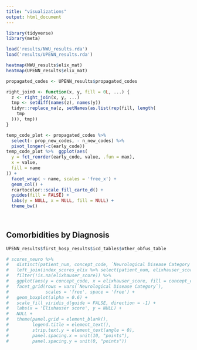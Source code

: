```yaml
---
title: "visualizations"
output: html_document
---
```


```r
library(tidyverse)
library(meta)
```

```r
load('results/NWU_results.rda')
load('results/UPENN_results.rda')
```

```r
heatmap(NWU_results$elix_mat)
heatmap(UPENN_results$elix_mat)
```


```r
propagated_codes <- UPENN_results$propagated_codes

right_join0 <- function(x, y, fill = 0L, ...) {
  z <- right_join(x, y, ...)
  tmp <- setdiff(names(z), names(y))
  tidyr::replace_na(z, setNames(as.list(rep(fill, length(
    tmp
  ))), tmp))
}

temp_code_plot <- propagated_codes %>%
  select(- prop_new_codes, - n_new_codes) %>% 
  pivot_longer(-c(early_code))
temp_code_plot %>%  ggplot(aes(
  y = fct_reorder(early_code, value, .fun = max),
  x = value,
  fill = name
)) +
  facet_wrap( ~ name, scales = 'free_x') +
  geom_col() +
  rcartocolor::scale_fill_carto_d() +
  guides(fill = FALSE) +
  labs(y = NULL, x = NULL, fill = NULL) +
  theme_bw()

    
```


## Comorbidities by Diagnosis

```r
UPENN_results$first_hosp_results$icd_tables$other_obfus_table
```


```r
# scores_neuro %>% 
#   distinct(patient_num, concept_code, `Neurological Disease Category`) %>%
#   left_join(index_scores_elix %>% select(patient_num, elixhauser_score), by = "patient_num") %>%
#   filter(!is.na(elixhauser_score)) %>% 
#   ggplot(aes(y = concept_code, x = elixhauser_score, fill = concept_code)) + 
#   facet_grid(rows = vars(`Neurological Disease Category`),
#              scales = 'free', space = 'free') +
#   geom_boxplot(alpha = 0.6) + 
#   scale_fill_viridis_d(guide = FALSE, direction = -1) +
#   labs(x = 'Elixhauser score', y = NULL) +
#   NULL +
#   theme(panel.grid = element_blank(),
#         legend.title = element_text(),
#         strip.text.y = element_text(angle = 0),
#         panel.spacing.x = unit(10, "points"),
#         panel.spacing.y = unit(0, "points"))
```

